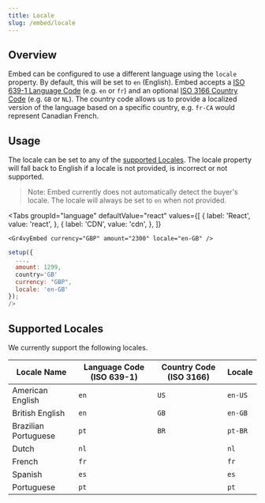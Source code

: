 ```yaml
---
title: Locale
slug: /embed/locale
---
```



## Overview

Embed can be configured to use a different language using the `locale` property. By default, this will be set to `en` (English).
Embed accepts a [ISO 639-1 Language Code](https://www.iso.org/iso-639-language-codes.html) (e.g. `en` or `fr`) and an optional [ISO 3166 Country Code](https://www.iso.org/iso-3166-country-codes.html) (e.g. `GB` or `NL`).
The country code allows us to provide a localized version of the language based on a specific country, e.g. `fr-CA` would represent Canadian French.

## Usage

The locale can be set to any of the [supported Locales](#supported-locales).
The locale property will fall back to English if a locale is not provided, is incorrect or not supported.

> Note: Embed currently does not automatically detect the buyer's locale. The
> locale will always be set to `en` when not provided.

<Tabs
  groupId="language"
  defaultValue="react"
  values={[
    { label: 'React', value: 'react', },
    { label: 'CDN', value: 'cdn', },
  ]}
>
  <TabItem value="react">

```tsx
<Gr4vyEmbed currency="GBP" amount="2300" locale="en-GB" />
```

  </TabItem>

  <TabItem value="cdn">

```js
setup({
  ...,
  amount: 1299,
  country='GB'
  currency: "GBP",
  locale: 'en-GB'
});
/>
```

  </TabItem>
</Tabs>

## Supported Locales

We currently support the following locales.

| Locale Name          | Language Code (ISO 639-1) | Country Code (ISO 3166) | Locale  |
| -------------------- | ------------------------- | ----------------------- | ------- |
| American English     | `en`                      | `US`                    | `en-US` |
| British English      | `en`                      | `GB`                    | `en-GB` |
| Brazilian Portuguese | `pt`                      | `BR`                    | `pt-BR` |
| Dutch                | `nl`                      |                         | `nl`    |
| French               | `fr`                      |                         | `fr`    |
| Spanish              | `es`                      |                         | `es`    |
| Portuguese           | `pt`                      |                         | `pt`    |
